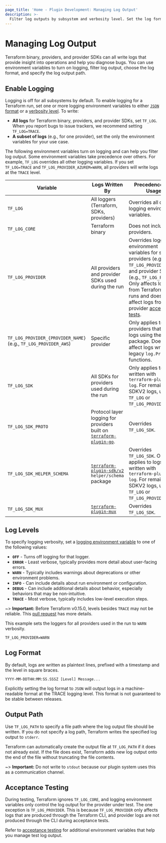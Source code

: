 ```yaml
---
page_title: 'Home - Plugin Development: Managing Log Output'
description: >-
  Filter log outputs by subsystem and verbosity level. Set the log format and output path.
---
```


# Managing Log Output

Terraform binary, providers, and provider SDKs can all write logs that provide insight into operations and help you diagnose bugs. You can use environment variables to turn on logging, filter log output, choose the log format, and specify the log output path.

## Enable Logging

Logging is off for all subsystems by default. To enable logging for a Terraform run, set one or more logging environment variables to either [`JSON` format](#log-format) or a [verbosity level](#log-levels). To write:

- **All logs** for Terraform binary, providers, and provider SDKs, set `TF_LOG`. When you report bugs to issue trackers, we recommend setting `TF_LOG=TRACE`.
- **A subset of logs** (e.g., for one provider), set the only the environment variables for your use case.

The following environment variables turn on logging and can help you filter log output. Some environment variables take precedence over others. For example, `TF_LOG` overrides all other logging variables. If you set `TF_LOG=TRACE` and `TF_LOG_PROVIDER_AZUREM=WARN`, all providers will write logs at the `TRACE` level.

| Variable | Logs Written By | Precedence and Usage |
| --------------|-------------|-------------|
| `TF_LOG` | All loggers (Terraform, SDKs, providers) | Overrides all other logging environment variables. |
| `TF_LOG_CORE` | Terraform binary | Does not include providers. |
| `TF_LOG_PROVIDER` | All providers and provider SDKs used during the run | Overrides logging environment variables for specific providers (e.g., `TF_LOG_PROVIDER_AWS`) and provider SDKs (e.g., `TF_LOG_PROTO`). Only affects logs from Terraform CLI runs and does not affect logs from provider [acceptance tests](#testing). |
| `TF_LOG_PROVIDER_{PROVIDER_NAME}` (e.g., `TF_LOG_PROVIDER_AWS`)| Specific provider  | Only applies to providers that write logs using the `tflog` package. Does not affect logs written by legacy `log.Print*` functions. |
|`TF_LOG_SDK` | All SDKs for providers used during the run | Only applies to logs written with `terraform-plugin-log`. For remaining SDKV2 logs, use `TF_LOG` or `TF_LOG_PROVIDER`. |
| `TF_LOG_SDK_PROTO` | Protocol layer logging for providers built on [`terraform-plugin-go`](https://pkg.go.dev/github.com/hashicorp/terraform-plugin-go). | Overrides `TF_LOG_SDK`. |
| `TF_LOG_SDK_HELPER_SCHEMA`| [`terraform-plugin-sdk/v2`](https://pkg.go.dev/github.com/hashicorp/terraform-plugin-sdk/v2/helper/schema) `helper/schema` package | Overrides `TF_LOG_SDK`. Only applies to logs written with `terraform-plugin-log`. For remaining SDKV2 logs, use `TF_LOG` or `TF_LOG_PROVIDER`. |
|`TF_LOG_SDK_MUX`| [`terraform-plugin-mux`](https://pkg.go.dev/github.com/hashicorp/terraform-plugin-mux)| Overrides `TF_LOG_SDK`.


## Log Levels

To specify logging verbosity, set a [logging environment variable](#enable-logging) to one of the following values:

- **`OFF`** - Turns off logging for that logger.
- **`ERROR`** - Least verbose, typically provides more detail about user-facing errors.
- **`WARN`** - Typically includes warnings about deprecations or other environment problems.
- **`INFO`** - Can include details about run environment or configuration.
- **`DEBUG`** - Can include additional details about behavior, especially behaviors that may be non-intuitive.
- **`TRACE`** - Most verbose, typically includes low-level execution steps.

~> **Important:** Before Terraform v0.15.0, levels besides `TRACE` may not be reliable. This [pull request](https://github.com/hashicorp/terraform/pull/26632) has more details.

This example sets the loggers for all providers used in the run to `WARN` verbosity.

```
TF_LOG_PROVIDER=WARN
```


## Log Format

By default, logs are written as plaintext lines, prefixed with a timestamp and the level in square braces.

```text
YYYY-MM-DDTHH:MM:SS.SSSZ [Level] Message...
```

Explicitly setting the log format to `JSON` will output logs in a machine-readable format at the TRACE logging level. This format is not guaranteed to be stable between releases.

## Output Path

Use `TF_LOG_PATH` to specify a file path where the log output file should be written. If you do not specify a log path, Terraform writes the specified log output to `stderr`.

Terraform can automatically create the output file at `TF_LOG_PATH` if it does not already exist. If the file does exist, Terraform adds new log output onto the end of the file without truncating the file contents.

~> **Important:** Do not write to `stdout` because our plugin system uses this as a communication channel.


## Acceptance Testing

During testing, Terraform ignores `TF_LOG_CORE`, and logging environment variables only control the log output for the provider under test. The one exception is `TF_LOG_PROVIDER`. This is because `TF_LOG_PROVIDER` only affects logs that are produced through the Terraform CLI, and provider logs are not produced through the CLI during acceptance tests.

Refer to [acceptance testing](/plugin/sdkv2/testing/acceptance-tests#environment-variables) for additional environment variables that help you manage test log output.
